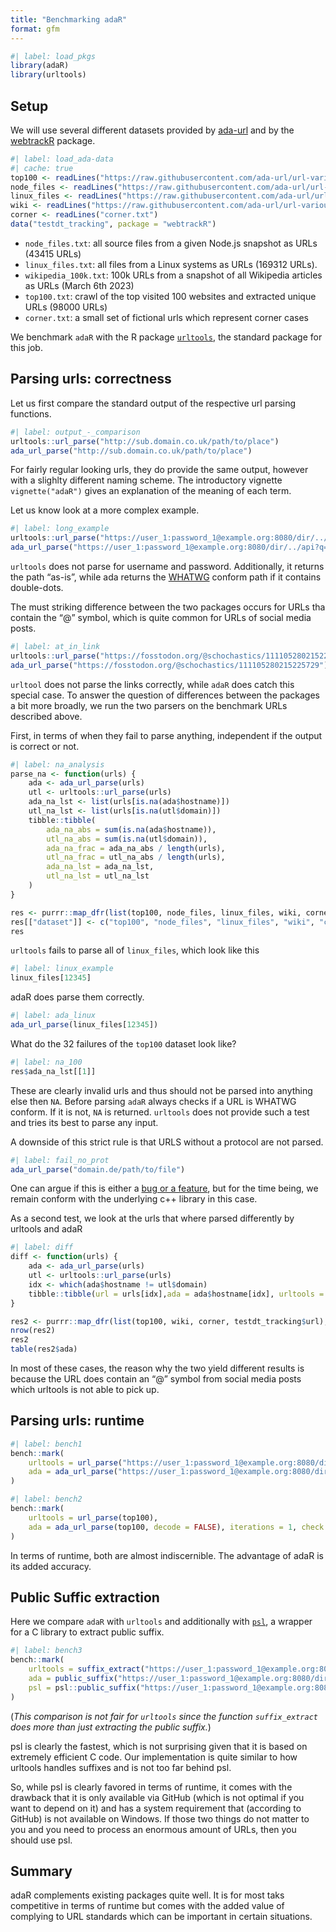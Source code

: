 ```yaml
---
title: "Benchmarking adaR"
format: gfm
---
```


```r
#| label: load_pkgs
library(adaR)
library(urltools)
```

## Setup

We will use several different datasets provided by [ada-url](https://github.com/ada-url/url-various-datasets) and by the [webtrackR](https://github.com/schochastics/webtrackR) package.

```r
#| label: load_ada-data
#| cache: true
top100 <- readLines("https://raw.githubusercontent.com/ada-url/url-various-datasets/main/top100/top100.txt")
node_files <- readLines("https://raw.githubusercontent.com/ada-url/url-various-datasets/main/files/node_files.txt")
linux_files <- readLines("https://raw.githubusercontent.com/ada-url/url-various-datasets/main/files/linux_files.txt")
wiki <- readLines("https://raw.githubusercontent.com/ada-url/url-various-datasets/main/wikipedia/wikipedia_100k.txt")
corner <- readLines("corner.txt")
data("testdt_tracking", package = "webtrackR")
```


- `node_files.txt`: all source files from a given Node.js snapshot as URLs (43415 URLs)
- `linux_files.txt`: all files from a Linux systems as URLs (169312 URLs).
- `wikipedia_100k.txt`: 100k URLs from a snapshot of all Wikipedia articles as URLs (March 6th 2023)
- `top100.txt`: crawl of the top visited 100 websites and extracted unique URLs (98000 URLs)
- `corner.txt`: a small set of fictional urls which represent corner cases

We benchmark `adaR` with the R package [`urltools`](https://github.com/Ironholds/urltools), the standard package for this job.


## Parsing urls: correctness

Let us first compare the standard output of the respective url parsing functions.
```r
#| label: output_-_comparison
urltools::url_parse("http://sub.domain.co.uk/path/to/place")
ada_url_parse("http://sub.domain.co.uk/path/to/place")
```
For fairly regular looking urls, they do provide the same output, however with a slighlty different naming scheme. The introductory vignette `vignette("adaR")` gives an explanation of the meaning of each term.

Let us know look at a more complex example.
```r
#| label: long_example
urltools::url_parse("https://user_1:password_1@example.org:8080/dir/../api?q=1#frag")
ada_url_parse("https://user_1:password_1@example.org:8080/dir/../api?q=1#frag")
```

`urltools` does not parse for username and password. Additionally, it returns the path "as-is", while ada returns the [WHATWG](https://url.spec.whatwg.org/#url-class) conform path if it contains double-dots.

The must striking difference between the two packages occurs for URLs tha contain the "@" symbol, which is quite common for URLs of social media posts. 
```r
#| label: at_in_link
urltools::url_parse("https://fosstodon.org/@schochastics/111105280215225729")
ada_url_parse("https://fosstodon.org/@schochastics/111105280215225729")[,-1]
```

`urltool` does not parse the links correctly, while `adaR` does catch this special case. To answer the question of differences between the packages a bit more broadly, we run the two parsers on the benchmark URLs described above.

First, in terms of when they fail to parse anything, independent if the output is correct or not.
```r
#| label: na_analysis
parse_na <- function(urls) {
    ada <- ada_url_parse(urls)
    utl <- urltools::url_parse(urls)
    ada_na_lst <- list(urls[is.na(ada$hostname)])
    utl_na_lst <- list(urls[is.na(utl$domain)])
    tibble::tibble(
        ada_na_abs = sum(is.na(ada$hostname)),
        utl_na_abs = sum(is.na(utl$domain)),
        ada_na_frac = ada_na_abs / length(urls),
        utl_na_frac = utl_na_abs / length(urls),
        ada_na_lst = ada_na_lst,
        utl_na_lst = utl_na_lst
    )
}

res <- purrr::map_dfr(list(top100, node_files, linux_files, wiki, corner, testdt_tracking$url), parse_na)
res[["dataset"]] <- c("top100", "node_files", "linux_files", "wiki", "corner", "webtrack")
res
```

`urltools` fails to parse all of `linux_files`, which look like this
```r
#| label: linux_example
linux_files[12345]
```

adaR does parse them correctly. 

```r
#| label: ada_linux
ada_url_parse(linux_files[12345])
```

What do the 32 failures of the `top100` dataset look like?

```r
#| label: na_100
res$ada_na_lst[[1]]
```

These are clearly invalid urls and thus should not be parsed into anything else then `NA`. Before parsing `adaR` always checks if a URL is WHATWG conform. If it is not, `NA` is returned. `urltools` does not provide such a test and tries its best to parse any input. 

A downside of this strict rule is that URLS without a protocol are not parsed.

```r
#| label: fail_no_prot
ada_url_parse("domain.de/path/to/file") 
```

One can argue if this is either a [bug or a feature](https://github.com/schochastics/adaR/issues/36), but for the time being, we remain conform with the underlying c++ library in this case.

As a second test, we look at the urls that where parsed differently by urltools and adaR
```r
#| label: diff
diff <- function(urls) {
    ada <- ada_url_parse(urls)
    utl <- urltools::url_parse(urls)
    idx <- which(ada$hostname != utl$domain)
    tibble::tibble(url = urls[idx],ada = ada$hostname[idx], urltools = utl$domain[idx])
}

res2 <- purrr::map_dfr(list(top100, wiki, corner, testdt_tracking$url), diff)
nrow(res2)
res2
table(res2$ada)
```

In most of these cases, the reason why the two yield different results is because the URL does contain an "@" symbol from social media posts which urltools is not able to pick up.

## Parsing urls: runtime


```r
#| label: bench1
bench::mark(
    urltools = url_parse("https://user_1:password_1@example.org:8080/dir/../api?q=1#frag"),
    ada = ada_url_parse("https://user_1:password_1@example.org:8080/dir/../api?q=1#frag", decode = FALSE), iterations = 1000, check = FALSE
)

```

```r
#| label: bench2
bench::mark(
    urltools = url_parse(top100),
    ada = ada_url_parse(top100, decode = FALSE), iterations = 1, check = FALSE
)
```

In terms of runtime, both are almost indiscernible. The advantage of adaR is its added accuracy.

## Public Suffic extraction

Here we compare `adaR` with `urltools` and additionally with [`psl`](https://github.com/hrbrmstr/psl), a wrapper for a C library to extract public suffix.

```r
#| label: bench3
bench::mark(
    urltools = suffix_extract("https://user_1:password_1@example.org:8080/dir/../api?q=1#frag"),
    ada = public_suffix("https://user_1:password_1@example.org:8080/dir/../api?q=1#frag"),
    psl = psl::public_suffix("https://user_1:password_1@example.org:8080/dir/../api?q=1#frag"),iterations = 1000, check = FALSE
)
```

(*This comparison is not fair for `urltools` since the function `suffix_extract` does more than just extracting the public suffix.*)

psl is clearly the fastest, which is not surprising given that it is based on extremely efficient C code. Our implementation is quite similar to how urltools handles suffixes and is not too far behind psl.

So, while psl is clearly favored in terms of runtime, it comes with the drawback that it is only available via GitHub (which is not optimal if you want to depend on it) and has a system requirement that (according to GitHub) is not available on Windows. If those two things do not matter to you and you need to process an enormous amount of URLs, then you should use psl. 

## Summary

adaR complements existing packages quite well. It is for most taks competitive in terms of runtime but comes with the added value of complying to URL standards which can be important in certain situations. 